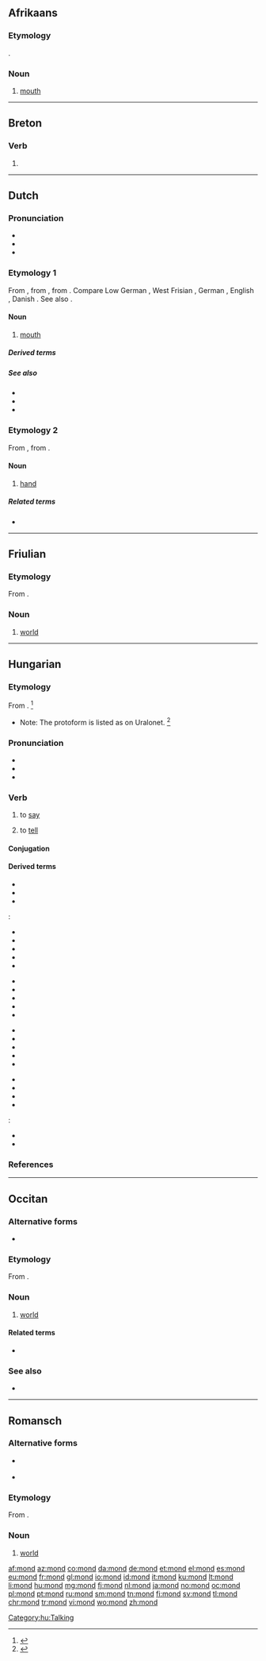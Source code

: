 {{also|Mond|MOND|monð}}
==Afrikaans==

===Etymology===
{{etyl|nl|af}} {{m|af|mond}}.

===Noun===
{{af-noun|monde}}

# {{lb|af|anatomy}} [[mouth]]

----

==Breton==

===Verb===
{{head|br|verb}}

# {{alternative spelling of|mont|lang=br}}

----

==Dutch==

===Pronunciation===
* {{rhymes|ɔnt|lang=nl}}
* {{audio|Nl-mond.ogg|audio|lang=nl}}
* {{IPA|/mɔnt/|lang=nl}}

===Etymology 1===
From {{inh|nl|odt|mund}}, from {{inh|nl|gem-pro|*munþaz}}, from {{der|nl|ine-pro|*ment-}}. Compare Low German {{m|nds|Mund}}, West Frisian {{m|fy|mûn}}, German {{m|de|Mund}}, English {{m|en|mouth}}, Danish {{m|da|mund}}. See also {{m|nl|muide}}.

====Noun====
{{nl-noun|m|-en|mondje}}

# {{lb|nl|anatomy}} [[mouth]]

=====Derived terms=====
{{der3
|[[monddood]]
|[[mondharmonica]]
|[[volksmond]]
|[[volmondig]]
|lang=nl}}

=====See also=====
* {{l|nl|giecheltje}}
* {{l|nl|vreetmolen}}
* {{l|nl|kukident}}

===Etymology 2===
From {{inh|nl|odt|*munda}}, from {{inh|nl|gem-pro|*mundō}}.

====Noun====
{{nl-noun|f|-en|mondje}}

# {{lb|nl|obsolete}} [[hand]]

=====Related terms=====
* {{l|nl|monddood}}

----

==Friulian==

===Etymology===
From {{etyl|la|fur}} {{m|la|mundus}}.

===Noun===
{{fur-noun|m}}

# [[world]]

----

==Hungarian==

===Etymology===
From {{etyl|urj-pro|hu}} {{m|urj-pro|*mënᴈ-}} {{hu-suffix||d|t2=frequentative suffix|pos=v}}. <ref>{{R:Zaicz 2006}}</ref>
* Note: The protoform is listed as {{m|urj-pro|*mȣnɜ-}} {{m|urj-pro|*monɜ-|(*monɜ-)|to say}} on Uralonet. <ref>{{R:Uralonet|570}}</ref>

===Pronunciation===
* {{hu-IPA}}
* {{audio|Hu-mond.ogg|Audio|lang=hu}}
* {{hyphenation|mond|lang=hu}}

===Verb===
{{hu-verb}}

# {{lb|hu|transitive}} to [[say]]
# {{lb|hu|transitive}} to [[tell]]

====Conjugation====
{{hu-conj-ok|mo|n|d|in-past=t}}

====Derived terms====
* {{l|hu|mondás}}
* {{l|hu|mondat}}
* {{l|hu|úgymond}}
{{qualifier|With verb prefixes}}:
{{top4}}
* {{l|hu|alámond}}
* {{l|hu|bemond}}
* {{l|hu|belemond}}
* {{l|hu|elmond}}
* {{l|hu|ellentmond}}
{{mid4}}
* {{l|hu|felmond}}
* {{l|hu|fölmond}}
* {{l|hu|félremond}}
* {{l|hu|hátramond}}
* {{l|hu|hozzámond}}
{{mid4}}
* {{l|hu|kimond}}
* {{l|hu|közbemond}}
* {{l|hu|lemond}}
* {{l|hu|megmond}}
* {{l|hu|odamond}}
{{mid4}}
* {{l|hu|rámond}}
* {{l|hu|továbbmond}}
* {{l|hu|végigmond}}
* {{l|hu|visszamond}}
{{bottom}}

{{qualifier|Expressions}}:
* {{l|hu|bagoly mondja verébnek, hogy nagyfejű}}
* {{l|hu|csütörtököt mond}}

===References===
<references/>

[[Category:hu:Talking]]

----

==Occitan==

===Alternative forms===
* {{l|oc|mound}} {{qualifier|Mistralian}}

===Etymology===
From {{etyl|la|oc}} {{m|la|mundus}}.

===Noun===
{{oc-noun|m}}

# [[world]] {{gloss|Earth; the third planet from the sun with respect to distance}}

====Related terms====
* {{l|oc|mondial}}

===See also===
* {{l|oc|tèrra}}

----

==Romansch==

===Alternative forms===
* {{qualifier|Rumantsch Grischun|Sursilvan|Sutsilvan}} {{l|rm|mund}}
* {{qualifier|Puter|Vallader}} {{l|rm|muond}}

===Etymology===
From {{etyl|la|rm}} {{m|la|mundus}}.

===Noun===
{{rm-noun|m}}

# {{lb|rm|Surmiran}} [[world]]

[[af:mond]]
[[az:mond]]
[[co:mond]]
[[da:mond]]
[[de:mond]]
[[et:mond]]
[[el:mond]]
[[es:mond]]
[[eu:mond]]
[[fr:mond]]
[[gl:mond]]
[[io:mond]]
[[id:mond]]
[[it:mond]]
[[ku:mond]]
[[lt:mond]]
[[li:mond]]
[[hu:mond]]
[[mg:mond]]
[[fj:mond]]
[[nl:mond]]
[[ja:mond]]
[[no:mond]]
[[oc:mond]]
[[pl:mond]]
[[pt:mond]]
[[ru:mond]]
[[sm:mond]]
[[tn:mond]]
[[fi:mond]]
[[sv:mond]]
[[tl:mond]]
[[chr:mond]]
[[tr:mond]]
[[vi:mond]]
[[wo:mond]]
[[zh:mond]]